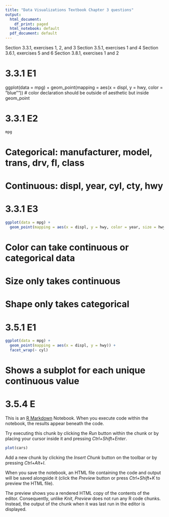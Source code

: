 ---
title: "Data Visualizations Textbook Chapter 3 questions"
output:
  html_document:
    df_print: paged
  html_notebook: default
  pdf_document: default
---

Section 3.3.1, exercises 1, 2, and 3
Section 3.5.1, exercises 1 and 4
Section 3.6.1, exercises 5 and 6
Section 3.8.1, exercises 1 and 2

# 3.3.1 E1
ggplot(data = mpg) + 
  geom_point(mapping = aes(x = displ, y = hwy, color = "blue""))
# color declaration should be outside of aesthetic but inside geom_point


# 3.3.1 E2
```{r}
mpg
```
# Categorical: manufacturer, model, trans, drv, fl, class
# Continuous: displ, year, cyl, cty, hwy


# 3.3.1 E3
```{r}
ggplot(data = mpg) + 
  geom_point(mapping = aes(x = displ, y = hwy, color = year, size = hwy, shape = manufacturer))
```
# Color can take continuous or categorical data
# Size only takes continuous
# Shape only takes categorical


# 3.5.1 E1
```{r}
ggplot(data = mpg) + 
  geom_point(mapping = aes(x = displ, y = hwy)) + 
  facet_wrap(~ cyl)
```
# Shows a subplot for each unique continuous value


# 3.5.4 E





This is an [R Markdown](http://rmarkdown.rstudio.com) Notebook. When you execute code within the notebook, the results appear beneath the code. 

Try executing this chunk by clicking the *Run* button within the chunk or by placing your cursor inside it and pressing *Ctrl+Shift+Enter*. 

```{r}
plot(cars)
```

Add a new chunk by clicking the *Insert Chunk* button on the toolbar or by pressing *Ctrl+Alt+I*.

When you save the notebook, an HTML file containing the code and output will be saved alongside it (click the *Preview* button or press *Ctrl+Shift+K* to preview the HTML file).

The preview shows you a rendered HTML copy of the contents of the editor. Consequently, unlike *Knit*, *Preview* does not run any R code chunks. Instead, the output of the chunk when it was last run in the editor is displayed.
